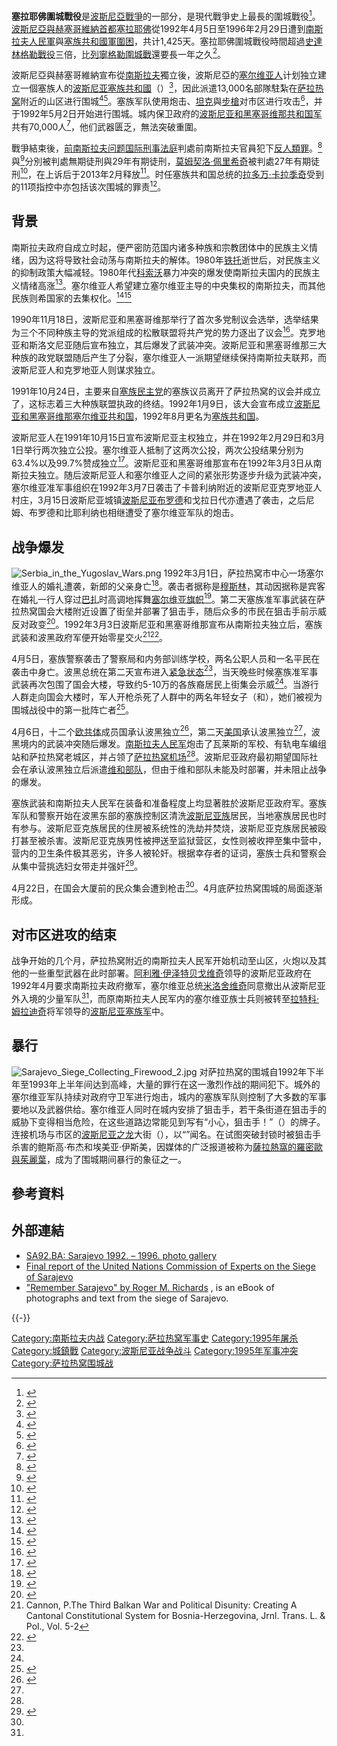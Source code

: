 {{expand language|en}}
{{noteTA
|G1=地名
|T=zh-hans:萨拉热窝围城战役;zh-hk:薩拉熱窩圍城戰役;zh-tw:塞拉耶佛圍城戰役;
|1=zh-hans:萨拉热窝;zh-hk:薩拉熱窩;zh-tw:塞拉耶佛;
|2=zh-hans:波斯尼亚;zh-hk:波斯尼亞;zh-tw:波士尼亞;
|3=zh-hans:阿利雅;zh-hant:阿利雅;zh-tw:阿里亞;
|4=zh-hans:伊泽特贝戈维奇;zh-hant:伊澤特貝戈維奇;zh-tw:伊茲貝戈維奇;
|5=zh-hk:黑塞哥維那; zh-tw:赫塞哥維納; zh-cn:黑塞哥维那;
}}
{{Infobox military conflict
|partof=[[波士尼亞戰爭|波士尼亞戰爭]]
|image=[[Image:Evstafiev-sarajevo-building-burns.jpg|300px]]
|caption=波士尼亞議會（現為希臘-波赫友誼大廈）遭到坦克砲擊
|date=1992年4月5日<ref>5 April 1992 was the date of the first attack on Sarajevo by the JNA and Serb paramilitaries and is considered the beginning of the siege. However, as early as 1 March 1992, barricades and gunmen started appearing on the streets of Sarajevo.</ref> –1996年2月29日<ref>29 February 1996 was the official end of the siege as declared by the Bosnian government. The war ended with the signing of the Dayton Accords on 21 November 1995 and the Paris Protocol on 14 December 1995. The reason that the siege was not declared as over was because the Serbs had not yet implemented the Dayton deal that required them to withdraw from areas north and west of Sarajevo as well as other parts of the city. The Serbs also violated the Dayton peace by [[1996_Sarajevo_tram_attack|firing a rocket-propelled grenade (RPG) at a Sarajevo tram on 9 January 1996, killing 1 and wounding 19]].</ref><br/>（{{Age in years, months, weeks and days|month1=04|day1=05|year1=1992|month2=02|day2=29|year2=1996}}）
|place=[[塞拉耶佛|塞拉耶佛]]
|territory=
|result=签署《[[岱頓協定|岱頓協定]]》后解除围城<br/>許多平民死傷
|combatant1={{flagicon|Bosnia and Herzegovina|1992}} [[波斯尼亚和黑塞哥维那共和国|波斯尼亚和黑塞哥维那共和国]]<br/>[[File:Flag_of_the_Croatian_Republic_of_Herzeg-Bosnia.svg|border]] [[克羅埃西亞赫塞哥波士尼亞共和國|克羅埃西亞赫塞哥波士尼亞共和國]]<br/>
----
{{flag|NATO}}(1994–1995)
|combatant2={{flagcountry|SFR Yugoslavia}}（1992）<br/>{{flagicon image|Flag of Republika Srpska.svg}}[[塞族共和國|塞族共和國]]（1992–96）
|commander1{{flag|NATO}}(1994–1995)
|commander1={{flagicon|Bosnia and Herzegovina|1992}} [[阿利雅·伊泽特贝戈维奇|阿利雅·伊泽特贝戈维奇]]<br>
{{flagicon|Bosnia and Herzegovina|1992}} 穆斯塔法·哈伊鲁拉霍维奇·塔利扬<br>
{{flagicon|Bosnia and Herzegovina|1992}} {{link-en|约万·迪夫亚克|Jovan Divjak}}<br>
{{flagicon|Bosnia and Herzegovina|1992}} {{link-en|斯捷潘·西贝尔|Stjepan Šiber}}<br>
{{flagicon|Bosnia and Herzegovina|1992}} 伊万·武利奇<br>
{{flagicon|Bosnia and Herzegovina|1992}} 瓦希德·卡拉韦利奇<br>
{{flagicon|Bosnia and Herzegovina|1992}} 内扎德·阿伊纳季奇<br>
[[File:Flag_of_the_Croatian_Republic_of_Herzeg-Bosnia.svg|border]] 弗拉基米尔·沙夫
----
{{flagicon|NATO}} 小萊頓·史密斯
|commander2={{flagicon|SFR Yugoslavia}} 米卢廷·库坎亚茨（1992年3月到7月）<br/> 
{{flagicon image|Flag of Republika Srpska.svg}}[[拉多万·卡拉季奇|拉多万·卡拉季奇]]<br> 
{{flagicon image|Flag of Republika Srpska.svg}}[[拉特科·姆拉迪奇|拉特科·姆拉迪奇]]<br/> 
托米斯拉夫·希普契奇（1992年7月到9月）<br/> [[斯塔尼斯拉夫·_加利奇|斯塔尼斯拉夫· 加利奇]]（1992年9月到1994年8月）<br />[[德拉戈米爾·米洛舍維奇|德拉戈米爾·米洛舍維奇]]（1994年8月到1996年2月）
|strength1={{flagicon|Bosnia and Herzegovina|1992}} 70,000名部隊
|strength2= 13,000名部隊
|casualties1=4,548–8,407名士兵喪生<br/>4,954–5,604名平民喪生
|casualties2=2,229名士兵喪生或失踪<ref name=RDC>{{cite web |url=http://www.idc.org.ba/images/stories/IDC/Ljudski_gubici/regioni/Sarajevo.zip |title=Ljudski gubici u Bosni i Hercegovini 91–95 – Sarajevo |publisher=The Research and Documentation Center (RDC) |page=16 |accessdate=11 May 2010 }}{{dead link|date=2017年12月 |bot=InternetArchiveBot |fix-attempted=yes }}</ref>
}}

'''塞拉耶佛圍城戰役'''是[[波斯尼亞戰爭|波斯尼亞戰爭]]的一部分，是現代戰爭史上最長的圍城戰役<ref>{{cite news |url=http://www.timesonline.co.uk/tol/news/world/europe/article575571.ece |title=The new siege of Sarajevo |last=Connelly |first=Charlie |date=8 October 2005 |work=The Times |location=UK |accessdate=10 May 2010 |archive-date=2020-05-05 |archive-url=https://web.archive.org/web/20200505131350/https://www.thetimes.co.uk/ |dead-url=no }}</ref>。[[波斯尼亚和黑塞哥维那|波斯尼亞與赫塞哥維納]][[首都|首都]][[塞拉耶佛|塞拉耶佛]]從1992年4月5日至1996年2月29日遭到[[南斯拉夫人民軍|南斯拉夫人民軍]]與[[塞族共和国军|塞族共和國軍]][[围城|圍困]]，共计1,425天。塞拉耶佛圍城戰役時間超過[[史達林格勒戰役|史達林格勒戰役]]三倍，比[[列寧格勒圍城戰|列寧格勒圍城戰]]還要長一年之久<ref>{{Cite web |url=http://www.theharvardadvocate.com/content/sarajevo-rose |title=Spencer Burke, Sarajevo Rose |access-date=2014-03-17 |archive-url=https://web.archive.org/web/20141203080340/http://www.theharvardadvocate.com/content/sarajevo-rose |archive-date=2014-12-03 |dead-url=yes }}</ref>。

波斯尼亞與赫塞哥維納宣布從[[南斯拉夫|南斯拉夫]]獨立後，波斯尼亞的[[塞尔维亚人|塞尔维亚人]]计划独立建立一個塞族人的[[塞族共和國|波斯尼亚塞族共和國]]（{{lang-sr|Republika Srpska}}）<ref>{{cite web |url=http://www.helsinki.org.rs/tjgenocide_t01.html |title=A statement at the seventh biennial meeting of the International Association of Genocide Scholars |last=Hartmann |first=Florence |date=July 2007 |publisher=Helsinki |accessdate=11 May 2010 |archive-date=2011-09-22 |archive-url=https://www.webcitation.org/61tRjqJQH?url=http://www.helsinki.org.rs/tjgenocide_t01.html |dead-url=no }}</ref>，因此派遣13,000名部隊駐紮在[[萨拉热窝|萨拉热窝]]附近的山区进行围城<ref name="UNCOE">{{cite web |url=http://www.ess.uwe.ac.uk/comexpert/ANX/VI-01.htm |title=Final report of the United Nations Commission of Experts established pursuant to security council resolution 780 |last=Bassiouni |first=Cherif |date=27 May 1994 |publisher=United Nations |accessdate=10 May 2010 |deadurl=yes |archiveurl=https://web.archive.org/web/20140302163248/http://www.ess.uwe.ac.uk/comexpert/ANX/VI-01.htm |archivedate=2014年3月2日 }}</ref><ref>{{cite web| publisher= Associated Press| url= http://www.apnewsarchive.com/1995/Bosnian-Army-Says-Battle-for-Sarajevo-Will-Last-Months/id-69dc92c01508282f3e55c0a1aaa4e843| author= Srećko Latal| title= Bosnian Army Says Battle for Sarajevo Will Last Months| date= 25 June 1995| accessdate= 9 February 2013| archive-date= 2017-12-16| archive-url= https://web.archive.org/web/20171216162943/http://www.apnewsarchive.com/1995/Bosnian-Army-Says-Battle-for-Sarajevo-Will-Last-Months/id-69dc92c01508282f3e55c0a1aaa4e843}}</ref>。塞族军队使用炮击、[[坦克|坦克]]與[[步槍|步槍]]对市区进行攻击<ref name=Times>{{cite news |url=http://www.timesonline.co.uk/tol/news/world/europe/article3039582.ece |title=Serb general Dragomir Milosevic convicted over Sarajevo siege |last=Strange |first=Hannah |date=12 December 2007 |work=The Times |location=UK |accessdate=10 May 2010 |archive-date=2011-09-22 |archive-url=https://www.webcitation.org/61tRnwfF1?url=http://www.timesonline.co.uk/tol/news/world/europe/article3039582.ece |dead-url=no }}</ref>，并于1992年5月2日开始进行围城。城内保卫政府的[[波斯尼亚和黑塞哥维那共和国军|波斯尼亚和黑塞哥维那共和国军]]共有70,000人<ref>{{cite web| publisher= The New York Times| url= http://www.nytimes.com/1993/12/06/world/stalemate-like-a-victory-for-sarajevo.html| author= John Kifner| title= Stalemate Like a Victory for Sarajevo| date= 6 December 1993| accessdate= 15 April 2013| archive-date= 2020-11-13| archive-url= https://web.archive.org/web/20201113083206/https://www.nytimes.com/1993/12/06/world/stalemate-like-a-victory-for-sarajevo.html}}</ref>，他们武器匮乏，無法突破重圍。

{{Fact|13,952人在塞拉耶佛圍城期間被殺害，包括6,137名政府军士兵，5,434名平民。塞族軍隊有2,241名士兵喪生。 1991年人口普查顯示塞拉耶佛及其周邊地區有525,980人。围城前市區人口為435,000人，目前塞拉耶佛人口约在30萬至38萬人之間。|time=2019-01-27}}

戰爭結束後，[[前南斯拉夫问题国际刑事法庭|前南斯拉夫问题国际刑事法庭]]判處前南斯拉夫官員犯下[[反人類罪|反人類罪]]。{{link-en|斯塔尼斯拉夫·加利奇|Stanislav Galić}}<ref name="galic">{{cite web |url=http://www.icty.org/x/cases/galic/acjug/en/gal-acjud061130.pdf |title=ICTY: Stanislav Galić judgement |date=30 November 2006 |publisher=[[ICTY|ICTY]] |accessdate=3 March 2010 |archive-date=2012-08-04 |archive-url=https://web.archive.org/web/20120804020144/http://www.icty.org/x/cases/galic/acjug/en/gal-acjud061130.pdf |dead-url=no }}</ref>與{{link-en|德拉戈米爾·米洛舍維奇|Dragomir Milošević}}<ref name="milosevic">{{cite web |url=http://www.icty.org/x/cases/dragomir_milosevic/acjug/en/091112.pdf |title=ICTY: Dragomir Milošević judgement |date=12 November 2009 |publisher=[[ICTY|ICTY]] |accessdate=3 March 2010 |archive-date=2012-08-04 |archive-url=https://web.archive.org/web/20120804015432/http://www.icty.org/x/cases/dragomir_milosevic/acjug/en/091112.pdf |dead-url=no }}</ref>分別被判處無期徒刑與29年有期徒刑，[[莫姆契洛·佩里希奇|莫姆契洛·佩里希奇]]被判處27年有期徒刑<ref name="Perisic Verdict">{{cite web|url=http://www.icty.org/x/cases/perisic/tjug/en/110906_summary.pdf|title=Summary of the Judgement in the Case of Prosecutor v. Momčilo Perišić|date=6 September 2011|publisher=International Criminal Tribunal for the former Yugoslavia|accessdate=7 September 2011|location=The Hague|archive-date=2012-12-25|archive-url=https://www.webcitation.org/6DArZz1d0?url=http://www.icty.org/x/cases/perisic/tjug/en/110906_summary.pdf|dead-url=no}}</ref>，在上诉后于2013年2月释放<ref name="Perisic">{{cite web| publisher= BBC| url= http://www.bbc.co.uk/news/world-europe-21621242| author= | title= Momcilo Perisic: Yugoslav army chief conviction overturned| date= 28 February 2013| accessdate= 28 February 2013| archive-date= 2020-11-20| archive-url= https://web.archive.org/web/20201120170357/https://www.bbc.co.uk/news/world-europe-21621242}}</ref>。时任塞族共和国总统的[[拉多万·卡拉季奇|拉多万·卡拉季奇]]受到的11项指控中亦包括该次围城的罪责<ref name="tran">{{cite web |url=http://www.guardian.co.uk/world/2010/mar/02/radovan-karadzic-siege-sarajevo-myth |title=Radovan Karadzic claims Bosnian Muslims 'killed own people' in Sarajevo |last=Tran |first=Mark |date=2 March 2010 |work=The Guardian |location=UK |accessdate=3 March 2010 |archive-date=2012-10-24 |archive-url=https://web.archive.org/web/20121024200652/http://www.guardian.co.uk/world/2010/mar/02/radovan-karadzic-siege-sarajevo-myth }}</ref>。

==背景==
南斯拉夫政府自成立时起，便严密防范国内诸多种族和宗教团体中的民族主义情绪，因为这将导致社会动荡与南斯拉夫的解体。1980年[[铁托|铁托]]逝世后，对民族主义的抑制政策大幅减轻。1980年代[[科索沃|科索沃]]暴力冲突的爆发使南斯拉夫国内的民族主义情绪高涨<ref name=Pavkovic>{{cite book |last= Pavkovic |first= Aleksandar |title= The fragmentation of Yugoslavia: nationalism and war in the Balkans |publisher= MacMillan Press |year= 1997 |page=85 |isbn= 0-312-23084-2}}</ref>。塞尔维亚人希望建立塞尔维亚主导的中央集权的南斯拉夫，而其他民族则希国家的去集权化。<ref>{{cite book|last=Krieger| first=Joel|title=The Oxford Companion to Politics of the World 2nd ed.|publisher=[[Oxford_University_Press|Oxford University Press]]|year=2001|page=476}}</ref><ref name=Crnobanja>{{cite book |last= Crnobrnja |first= Mihailo |title= The Yugoslav drama |publisher= I. B. Tauris & Co |year= 1994 |page= 107 |isbn=1-86064-126-1}}</ref>

1990年11月18日，波斯尼亚和黑塞哥维那举行了首次多党制议会选举，选举结果为三个不同种族主导的党派组成的松散联盟将共产党的势力逐出了议会<ref name="phron1">{{cite web |url=http://phron.org/Reference/Books/Balkans%20-%20post%20communist%20history.pdf |title=The Balkans: A post-Communist History |format=PDF |accessdate=14 June 2006 |deadurl=yes |archiveurl=https://web.archive.org/web/20140701210204/http://phron.org/Reference/Books/Balkans%20-%20post%20communist%20history.pdf |archivedate=2014年7月1日 }}</ref>。克罗地亚和斯洛文尼亚随后宣布独立，其后爆发了武装冲突。波斯尼亚和黑塞哥维那三大种族的政党联盟随后产生了分裂，塞尔维亚人一派期望继续保持南斯拉夫联邦，而波斯尼亚人和克罗地亚人则谋求独立。

1991年10月24日，主要来自[[塞族民主党_(波黑)|塞族民主党]]的塞族议员离开了萨拉热窝的议会并成立了{{link-en|波黑塞尔维亚人大会|National Assembly (Republika Srpska)}}，这标志着三大种族联盟执政的终结。1992年1月9日，该大会宣布成立[[塞族共和国|波斯尼亚和黑塞哥维那塞尔维亚共和国]]，1992年8月更名为[[塞族共和国|塞族共和国]]。

波斯尼亚人在1991年10月15日宣布波斯尼亚主权独立，并在1992年2月29日和3月1日举行两次独立公投。塞尔维亚人抵制了这两次公投，两次公投结果分别为63.4%以及99.7%赞成独立<ref>{{cite web|url=http://csce.gov/index.cfm?FuseAction=UserGroups.Home&ContentRecord_id=250&ContentType=G&ContentRecordType=G&UserGroup_id=5&Subaction=ByDate|title=The Referendum on Independence in Bosnia-Herzegovina: February 29 – March 1, 1992|year=1992|publisher=Commission on Security and Cooperation in Europe|page=19|accessdate=2009-12-28|deadurl=yes|archiveurl=https://web.archive.org/web/20110522132353/http://csce.gov/index.cfm?FuseAction=UserGroups.Home&ContentRecord_id=250&ContentType=G&ContentRecordType=G&UserGroup_id=5&Subaction=ByDate|archivedate=2011年5月22日}}</ref>。波斯尼亚和黑塞哥维那宣布在1992年3月3日从南斯拉夫独立。随后波斯尼亚人和塞尔维亚人之间的紧张形势逐步升级为武装冲突，塞尔维亚准军事组织在1992年3月7日袭击了卡普利纳附近的波斯尼亚克罗地亚人村庄，3月15日波斯尼亚城镇[[布罗德_(波斯尼亚和黑塞哥维那)|波斯尼亚布罗德]]和戈拉日代亦遭遇了袭击，之后尼姆、布罗德和比耶利纳也相继遭受了塞尔维亚军队的炮击。

==战争爆发==
[[File:Serbia_in_the_Yugoslav_Wars.png|thumb]]
1992年3月1日，萨拉热窝市中心一场塞尔维亚人的婚礼遭袭，新郎的父亲身亡<ref>{{cite book|last=Judah| first=Tim| title=The Serbs: History, Myth, and the Destruction of Yugoslavia| publisher=Yale University Press| year=2000| isbn=978-0-300-08507-5| page=202}}</ref>。袭击者据称是[[穆斯林|穆斯林]]，其动因据称是宾客在婚礼一行人穿过{{link-en|巴斯卡尔森雅|Baščaršija}}[[巴扎|巴扎]]时高调地挥舞[[塞尔维亚国旗|塞尔维亚旗帜]]<ref>{{cite book|last=Kumar| first=Radha| title=Divide and Fall? Bosnia in the Annals of Partition| publisher=Verso |year=1999| isbn=978-1-85984-183-9| page=38}}</ref>。第二天塞族准军事武装在萨拉热窝国会大楼附近设置了街垒并部署了狙击手，随后众多的市民在狙击手前示威反对政变<ref name=Malcolm>{{cite book |last=Malcolm |first=Noel |title=Bosnia: A Short History |publisher=New York University Press |year=1996 |page=231 |isbn=0-8147-5561-5}}</ref>。1992年3月3日波斯尼亚和黑塞哥维那宣布从南斯拉夫独立后，塞族武装和波黑政府军便开始零星交火<ref>Cannon, P.The Third Balkan War and Political Disunity: Creating A Cantonal Constitutional System for Bosnia-Herzegovina, Jrnl. Trans. L. & Pol., Vol. 5-2</ref><ref name="Helsinki Watch">{{cite book |last=Nizich |first=Ivana |title=War Crimes in Bosnia-Hercegovina |publisher=Helsinki Watch |year=1992 |pages=18–20 |isbn=1-56432-083-9}}</ref>。

4月5日，塞族警察袭击了警察局和内务部训练学校，两名公职人员和一名平民在袭击中身亡。波黑总统在第二天宣布进入[[紧急状态|紧急状态]]<ref name="Helsinki Watch" />，当天晚些时候塞族准军事武装再次包围了国会大楼，导致约5-10万的各族裔居民上街集会示威<ref name=Malcolm/>。当游行人群走向国会大楼时，军人开枪杀死了人群中的两名年轻女子（{{link-en|索达·蒂波热维奇|Suada Dilberović}}和{{link-en|奥尔加·索切奇|Olga Sučić}}），她们被视为围城战役中的第一批阵亡者<ref>{{Cite book |url=http://books.google.com/books?id=xWKjSc0ql3cC&pg=PA190 |title=Dictionary of Genocide: A-L – Google Books |publisher=Google Books |date=23 November 2004 |accessdate=5 August 2010 |archive-date=2020-06-05 |archive-url=https://web.archive.org/web/20200605111428/https://books.google.com/books?id=xWKjSc0ql3cC&pg=PA190 }}</ref>。

4月6日，十二个[[欧共体|欧共体]]成员国承认波黑独立<ref>{{cite news |url=http://www.nytimes.com/1993/08/29/world/us-policymakers-on-bosnia-admit-errors-in-opposing-partition-in-1992.html?pagewanted=all |title=U.S. Policymakers on Bosnia Admit Errors in Opposing Partition in 1992 |last=Binder |first=David |date=29 August 1993 |work=New York Times |accessdate=10 May 2010 |archive-date=2017-05-01 |archive-url=https://web.archive.org/web/20170501131859/http://www.nytimes.com/1993/08/29/world/us-policymakers-on-bosnia-admit-errors-in-opposing-partition-in-1992.html?pagewanted=all }}</ref>，第二天[[美国|美国]]承认波黑独立<ref name="Helsinki Watch" />，波黑境内的武装冲突随后爆发。[[南斯拉夫人民軍|南斯拉夫人民军]]炮击了瓦莱斯的军校、有轨电车编组站和萨拉热窝老城区，并占领了[[塞拉耶佛機場|萨拉热窝机场]]<ref name="galic" />。波斯尼亚政府最初期望国际社会在承认波黑独立后派遣[[維和部隊|维和部队]]，但由于维和部队未能及时部署，并未阻止战争的爆发。

塞族武装和南斯拉夫人民军在装备和准备程度上均显著胜於波斯尼亚政府军。塞族军队和警察开始在波黑东部的塞族控制区清洗[[波士尼亞克人|波斯尼亚族]]居民，当地塞族居民也时有参与。波斯尼亚克族居民的住房被系统性的洗劫并焚烧，波斯尼亚克族居民被殴打甚至被杀害。波斯尼亚克族男性被押送至监狱营区，女性则被收押至集中营中，营内的卫生条件极其恶劣，许多人被轮奸。根据幸存者的证词，塞族士兵和警察会从集中营挑选妇女带走并强奸<ref name="ICTY: Kunarac, Kovač and Vuković judgement - Foča">{{cite web |url=http://www.un.org/icty/kunarac/trialc2/judgement/kun-tj010222e-5.htm#VC |title=ICTY: The attack against the civilian population and related requirements |accessdate=2015-08-20 |archive-date=2009-02-19 |archive-url=https://web.archive.org/web/20090219012918/http://un.org/icty/kunarac/trialc2/judgement/kun-tj010222e-5.htm#VC |dead-url=no }}</ref>。

4月22日，在国会大厦前的民众集会遭到枪击<ref name="galic" />。4月底萨拉热窝围城的局面逐渐形成。

==对市区进攻的结束==
战争开始的几个月，萨拉热窝附近的南斯拉夫人民军开始机动至山区，火炮以及其他的一些重型武器在此时部署。[[阿利雅·伊泽特贝戈维奇|阿利雅·伊泽特贝戈维奇]]领导的波斯尼亚政府在1992年4月要求南斯拉夫政府撤军，塞尔维亚总统[[斯洛博丹·米洛舍维奇|米洛舍维奇]]同意撤出从波斯尼亚外入境的少量军队<ref name="UNCOE" />，而原南斯拉夫人民军内的塞尔维亚族士兵则被转至[[拉特科·姆拉迪奇|拉特科·姆拉迪奇]]将军领导的[[塞族共和国军|波斯尼亚塞族军]]中。

==暴行==
[[File:Sarajevo_Siege_Collecting_Firewood_2.jpg|thumb]]
对萨拉热窝的围城自1992年下半年至1993年上半年间达到高峰，大量的罪行在这一激烈作战的期间犯下。城外的塞尔维亚军队持续对政府守卫军进行炮击，城内的塞族军队则控制了大多数的军事要地以及武器供给。塞尔维亚人同时在城内安排了狙击手，若干条街道在狙击手的威胁下变得相当危险，在这些道路边常能见到写有“小心，狙击手！”（{{Lang-hbs|Pazite, Snajper!}}）的牌子。连接机场与市区的[[侯赛因·格拉达斯柴维兹|波斯尼亚之龙]]大街（{{Lang-hbs|Ulica Zmaja od Bosne}}），以“{{link-en|狙击手之巷|Sniper Alley}}”闻名。在试图突破封锁时被狙击手杀害的鲍斯高·布杰和埃美亚·伊斯美，因媒体的广泛报道被称为[[薩拉熱窩的羅密歐與茱麗葉|薩拉熱窩的羅密歐與茱麗葉]]，成为了围城期间暴行的象征之一。

==參考資料==
{{reflist|30em}}

==外部連結==
{{commons}}
* [https://web.archive.org/web/20160303182602/http://www.sa92.ba/v1/index.php?&lang=en SA92.BA: Sarajevo 1992. – 1996. photo gallery]
* [https://web.archive.org/web/20140302163248/http://www.ess.uwe.ac.uk/comexpert/ANX/VI-01.htm Final report of the United Nations Commission of Experts on the Siege of Sarajevo]
* [http://www.digitaljournalist.org/issue0405/remember_sarajevo.pdf "Remember Sarajevo" by Roger M. Richards] {{Wayback|url=http://www.digitaljournalist.org/issue0405/remember_sarajevo.pdf |date=20210225083308 }}, is an eBook of photographs and text from the siege of Sarajevo.
{{-}}
{{南斯拉夫內戰}}
{{coord|43.8476|N|18.3564|E|type:city|display=title|name=Sarajevo}}

{{DEFAULTSORT:Siege Of Sarajevo}}
[[Category:南斯拉夫内战|Category:南斯拉夫内战]]
[[Category:萨拉热窝军事史|Category:萨拉热窝军事史]]
[[Category:1995年屠杀|Category:1995年屠杀]]
[[Category:城鎮戰|Category:城鎮戰]]
[[Category:波斯尼亚战争战斗|Category:波斯尼亚战争战斗]]
[[Category:1995年军事冲突|Category:1995年军事冲突]]
[[Category:萨拉热窝围城战|Category:萨拉热窝围城战]]
